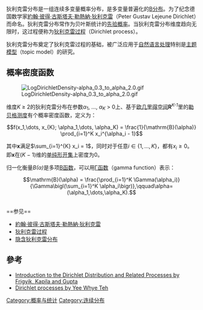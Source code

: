 {{Probability distribution |
  name       =狄利克雷分布|
  type       =密度|
  pdf_image  =[[File:Dirichlet-3d-panel.png|565px]]||
  cdf_image  =|
  parameters =<math>K \geq 2</math> 分类数 ([[整数|整数]])<br /><math>\alpha_1, \ldots, \alpha_K</math> [[concentration_parameters|concentration parameters]]，<math>\alpha_i > 0</math>|
  support    =<math>x_1, \ldots, x_K</math>，<math>x_i \in (0,1)</math>，<math>\sum_{i=1}^K x_i = 1</math>|
  pdf        =<math>\frac{1}{\mathrm{B}(\boldsymbol\alpha)} \prod_{i=1}^K x_i^{\alpha_i - 1} </math><br /><math>\mathrm{B}(\boldsymbol\alpha) = \frac{\prod_{i=1}^K \Gamma(\alpha_i)}{\Gamma\bigl(\sum_{i=1}^K \alpha_i\bigr)}</math><br />
<math>\boldsymbol\alpha=(\alpha_1,\ldots,\alpha_K)</math>|
  cdf        =|
  mean       =<math>\operatorname{E}[X_i] = \frac{\alpha_i}{\sum_k \alpha_k}</math><br /><math> \operatorname{E}[\ln X_i] = \psi(\alpha_i)-\psi(\textstyle\sum_k \alpha_k)</math><br />(试看 [[digamma_function|digamma function]])|
  median     =|
  mode       =<math>x_i = \frac{\alpha_i - 1}{\sum_{k=1}^K\alpha_k - K}, \quad \alpha_i > 1. </math>|
  variance   =<math>\operatorname{Var}[X_i] = \frac{\tilde{\alpha}_i(1-\tilde{\alpha}_i)}{\bar{\alpha}+1},</math><br/>
其中<math>\tilde{\alpha}_i = \frac{\alpha_i}{\sum_{i=1}^K\alpha_i}</math><br> 
而且<math>\bar{\alpha} = \sum_{i=1}^K\alpha_i</math><br /><math>\operatorname{Cov}[X_i,X_j] = \frac{-\tilde{\alpha}_i \tilde{\alpha}_j}{\bar{\alpha}+1}~~(i\neq j)</math> |
  skewness   =|
  kurtosis   =|
  entropy    = <math> H(X) = \log \mathrm{B}(\alpha) + (\alpha_0-K)\psi(\alpha_0) - \sum_{j=1}^K (\alpha_j-1)\psi(\alpha_j) </math><br/>|
}}

狄利克雷分布是一组连续多变量概率分布，是多变量普遍化的[[Β分布|Β分布]]。为了纪念德国数学家[[約翰·彼得·古斯塔夫·勒熱納·狄利克雷|約翰·彼得·古斯塔夫·勒熱納·狄利克雷]]（Peter Gustav Lejeune Dirichlet）而命名。狄利克雷分布常作为贝叶斯统计的[[先验概率|先验概率]]。当狄利克雷分布维度趋向无限时，这过程便称为[[狄利克雷过程|狄利克雷过程]]（Dirichlet process）。

狄利克雷分布奠定了狄利克雷过程的基础，被广泛应用于[[自然语言处理|自然语言处理]]特别是[[主题模型|主题模型]]（topic model）的研究。

==概率密度函数==

[[Image:LogDirichletDensity-alpha_0.3_to_alpha_2.0.gif|thumb]]

维度''K'' ≥ 2的狄利克雷分布在参数''α''<sub>1</sub>, ..., ''α''<sub>''K''</sub> > 0上、基于[[欧几里得空间|欧几里得空间]]'''R'''<sup>''K-1''</sup>里的[[勒贝格测度|勒贝格测度]]有个概率密度函数，定义为：

:<math>f(x_1,\dots, x_{K}; \alpha_1,\dots, \alpha_K) = \frac{1}{\mathrm{B}(\alpha)} \prod_{i=1}^K x_i^{\alpha_i - 1} </math>

其中<math>\boldsymbol x</math>满足<math>\sum_{i=1}^{K} x_i = 1</math>，同时对于任意<math>i \in \{1,\dots,K\}</math>，都有<math>x_i \ge 0</math>。即<math>\boldsymbol x</math>在(''K'' − 1)维的[[单纯形|单纯形]][[开集|开集]]上密度为0。

归一化衡量''B(α)''是多项[[Β函数|Β函数]]，可以用[[Γ函数|Γ函数]]（gamma function）表示：

:<math>\mathrm{B}(\alpha) = \frac{\prod_{i=1}^K \Gamma(\alpha_i)}{\Gamma\bigl(\sum_{i=1}^K \alpha_i\bigr)},\qquad\alpha=(\alpha_1,\dots,\alpha_K).</math>

<br />
==参见==
* [[約翰·彼得·古斯塔夫·勒熱納·狄利克雷|約翰·彼得·古斯塔夫·勒熱納·狄利克雷]]
* [[狄利克雷过程|狄利克雷过程]]
* [[隐含狄利克雷分布|隐含狄利克雷分布]]

==參考==
* [https://web.archive.org/web/20121021045524/http://www.ee.washington.edu/research/guptalab/publications/UWEETR-2010-0006.pdf Introduction to the Dirichlet Distribution and Related Processes by Frigyik, Kapila and Gupta]
* [https://web.archive.org/web/20120309151200/http://www.gatsby.ucl.ac.uk/~ywteh/research/npbayes/Teh2010a.pdf Dirichlet processes by Yee Whye Teh]

{{概率分布}}

[[Category:概率与统计|Category:概率与统计]]
[[Category:连续分布|Category:连续分布]]